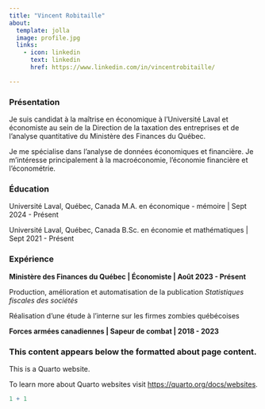 ```yaml
---
title: "Vincent Robitaille"
about:
  template: jolla
  image: profile.jpg
  links:
    - icon: linkedin
      text: linkedin
      href: https://www.linkedin.com/in/vincentrobitaille/

---
```


### Présentation

Je suis candidat à la maîtrise en économique à l'Université Laval et économiste au sein de la Direction de la taxation des entreprises et de l'analyse quantitative du Ministère des Finances du Québec.

Je me spécialise dans l'analyse de données économiques et financière. Je m'intéresse principalement à la macroéconomie, l'économie financière et l'économétrie.

### Éducation

Université Laval, Québec, Canada
M.A. en économique - mémoire | Sept 2024 - Présent

Université Laval, Québec, Canada
B.Sc. en économie et mathématiques | Sept 2021 - Présent

### Expérience

**Ministère des Finances du Québec | Économiste | Août 2023 - Présent**

Production, amélioration et automatisation de la publication *Statistiques fiscales des sociétés*

Réalisation d'une étude à l'interne sur les firmes zombies québécoises

**Forces armées canadiennes | Sapeur de combat | 2018 - 2023**

### This content appears below the formatted about page content.

This is a Quarto website.

To learn more about Quarto websites visit <https://quarto.org/docs/websites>.

```r
1 + 1
```
